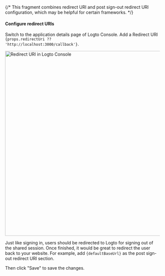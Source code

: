 {/* This fragment combines redirect URI and post sign-out redirect URI configuration, which may be helpful for certain frameworks. */}



#### Configure redirect URIs

Switch to the application details page of Logto Console. Add a Redirect URI <code>{props.redirectUri ?? 'http://localhost:3000/callback'}</code>.

<img alt="Redirect URI in Logto Console" src={redirectUriFigure} width="600px" />

Just like signing in, users should be redirected to Logto for signing out of the shared session. Once finished, it would be great to redirect the user back to your website. For example, add <code>{defaultBaseUrl}</code> as the post sign-out redirect URI section.

Then click "Save" to save the changes.
